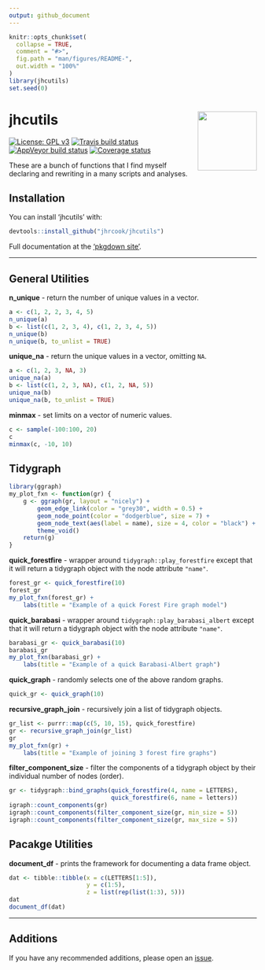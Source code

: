 ```yaml
---
output: github_document
---
```


<!-- README.md is generated from README.Rmd. Please edit that file -->

```r
knitr::opts_chunk$set(
  collapse = TRUE,
  comment = "#>",
  fig.path = "man/figures/README-",
  out.width = "100%"
)
library(jhcutils)
set.seed(0)
```
# jhcutils <a href="https://jhrcook.github.io/jhcutils/index.html"> <img src="man/figures/logo.png" align="right" alt="" width="120" /> </a>

[![License: GPL v3](https://img.shields.io/badge/License-GPLv3-blue.svg)](https://www.gnu.org/licenses/gpl-3.0)
[![Travis build status](https://travis-ci.org/jhrcook/jhcutils.svg?branch=master)](https://travis-ci.org/jhrcook/jhcutils)
[![AppVeyor build status](https://ci.appveyor.com/api/projects/status/github/jhrcook/jhcutils?branch=master&svg=true)](https://ci.appveyor.com/project/jhrcook/jhcutils)
[![Coverage status](https://codecov.io/gh/jhrcook/jhcutils/branch/master/graph/badge.svg)](https://codecov.io/github/jhrcook/jhcutils?branch=master)

These are a bunch of functions that I find myself declaring and rewriting in a many scripts and analyses.

## Installation

You can install 'jhcutils' with:

```r
devtools::install_github("jhrcook/jhcutils")
```

Full documentation at the ['pkgdown site'](https://jhrcook.github.io/jhcutils/index.html).

---

## General Utilities

**n_unique** - return the number of unique values in a vector.

```r
a <- c(1, 2, 2, 3, 4, 5)
n_unique(a)
b <- list(c(1, 2, 3, 4), c(1, 2, 3, 4, 5))
n_unique(b)
n_unique(b, to_unlist = TRUE)
```

**unique_na** - return the unique values in a vector, omitting `NA`.

```r
a <- c(1, 2, 3, NA, 3)
unique_na(a)
b <- list(c(1, 2, 3, NA), c(1, 2, NA, 5))
unique_na(b)
unique_na(b, to_unlist = TRUE)
```

**minmax** - set limits on a vector of numeric values.

```r
c <- sample(-100:100, 20)
c
minmax(c, -10, 10)
```


## Tidygraph

```r
library(ggraph)
my_plot_fxn <- function(gr) {
    g <- ggraph(gr, layout = "nicely") +
        geom_edge_link(color = "grey30", width = 0.5) +
        geom_node_point(color = "dodgerblue", size = 7) +
        geom_node_text(aes(label = name), size = 4, color = "black") +
        theme_void()
    return(g)
}
```


**quick_forestfire** - wrapper around `tidygraph::play_forestfire` except that it will return a tidygraph object with the node attribute `"name"`.

```r
forest_gr <- quick_forestfire(10)
forest_gr
my_plot_fxn(forest_gr) +
    labs(title = "Example of a quick Forest Fire graph model")
```

**quick_barabasi** - wrapper around `tidygraph::play_barabasi_albert` except that it will return a tidygraph object with the node attribute `"name"`.

```r
barabasi_gr <- quick_barabasi(10)
barabasi_gr
my_plot_fxn(barabasi_gr) +
    labs(title = "Example of a quick Barabasi-Albert graph")
```

**quick_graph** - randomly selects one of the above random graphs.

```r
quick_gr <- quick_graph(10)
```

**recursive_graph_join** - recursively join a list of tidygraph objects.

```r
gr_list <- purrr::map(c(5, 10, 15), quick_forestfire)
gr <- recursive_graph_join(gr_list)
gr
my_plot_fxn(gr) +
    labs(title = "Example of joining 3 forest fire graphs")
```

**filter_component_size** - filter the components of a tidygraph object by their individual number of nodes (order).

```r
gr <- tidygraph::bind_graphs(quick_forestfire(4, name = LETTERS),
                             quick_forestfire(6, name = letters))
igraph::count_components(gr)
igraph::count_components(filter_component_size(gr, min_size = 5))
igraph::count_components(filter_component_size(gr, max_size = 5))
```


## Pacakge Utilities

**document_df** - prints the framework for documenting a data frame object.

```r
dat <- tibble::tibble(x = c(LETTERS[1:5]),
                      y = c(1:5),
                      z = list(rep(list(1:3), 5)))
dat
document_df(dat)
```

---

## Additions

If you have any recommended additions, please open an [issue](https://github.com/jhrcook/jhcutils/issues).
